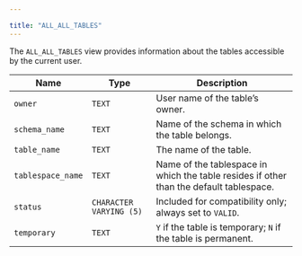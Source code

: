 ---

title: "ALL_ALL_TABLES"
---

<div id="all_all_tables" class="registered_link"></div>

The `ALL_ALL_TABLES` view provides information about the tables accessible by the current user.

| Name              | Type                    | Description                                                  |
| ----------------- | ----------------------- | ------------------------------------------------------------ |
| `owner`           | `TEXT`                  | User name of the table’s owner.                              |
| `schema_name`     | `TEXT`                  | Name of the schema in which the table belongs.               |
| `table_name`      | `TEXT`                  | The name of the table.                                       |
| `tablespace_name` | `TEXT`                  | Name of the tablespace in which the table resides if other than the default tablespace. |
| `status`          | `CHARACTER VARYING (5)` | Included for compatibility only; always set to `VALID`.      |
| `temporary`       | `TEXT`                  | `Y` if the table is temporary; `N` if the table is permanent. |